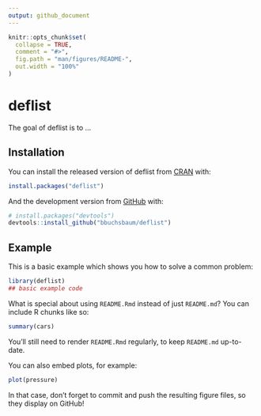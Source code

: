 ```yaml
---
output: github_document
---
```


<!-- README.md is generated from README.Rmd. Please edit that file -->

```r
knitr::opts_chunk$set(
  collapse = TRUE,
  comment = "#>",
  fig.path = "man/figures/README-",
  out.width = "100%"
)
```

# deflist

<!-- badges: start -->
<!-- badges: end -->

The goal of deflist is to ...

## Installation

You can install the released version of deflist from [CRAN](https://CRAN.R-project.org) with:

``` r
install.packages("deflist")
```

And the development version from [GitHub](https://github.com/) with:

``` r
# install.packages("devtools")
devtools::install_github("bbuchsbaum/deflist")
```
## Example

This is a basic example which shows you how to solve a common problem:

```r
library(deflist)
## basic example code
```

What is special about using `README.Rmd` instead of just `README.md`? You can include R chunks like so:

```r
summary(cars)
```

You'll still need to render `README.Rmd` regularly, to keep `README.md` up-to-date.

You can also embed plots, for example:

```r
plot(pressure)
```

In that case, don't forget to commit and push the resulting figure files, so they display on GitHub!
